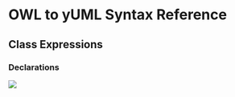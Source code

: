 = OWL to yUML Syntax Reference =


== Class Expressions ==

=== Declarations ===

{{{Declaration(Class(Person))}}}
<img src="http://yuml.me/diagram/class/[● Person {bg:goldenrod}]"><br>